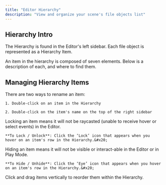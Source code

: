 ```yaml
---
title: "Editor Hierarchy"
description: "View and organize your scene's file objects list"
---
```


## Hierarchy Intro

The Hierarchy is found in the Editor's left sidebar. Each file object is represented as a Hierarchy Item.

<Accordion title="Anatomy of a Hierarchy Item" description="MISSING COPY AND IMAGE" defaultOpen={false}>
  An item in the hierarchy is composed of seven elements. Below is a description of each, and where to find them.&#x20;
</Accordion>

## Managing Hierarchy Items

<AccordionGroup>
  <Accordion title="Renaming an Item" defaultOpen={false}>
    There are two ways to rename an item:&#x20;

    1. Double-click on an item in the Hierarchy

    2. Double-click on the item's name on the top of the right sidebar
  </Accordion>

  <Accordion title="Lock / Unlock an Item" defaultOpen={false}>
    Locking an item means it will not be raycasted (unable to receive hover or select events) in the Editor.

    **To Lock / Unlock**: Click the ‘Lock’ icon that appears when you hover on an item's row in the Hierarchy.&#x20;
  </Accordion>

  <Accordion title="Hide / Unhide an Item" defaultOpen={false}>
    Hiding an item means it will not be visible or interact-able in the Editor or in Play Mode.

    **To Hide / Unhide**: Click the ‘Eye’ icon that appears when you hover on an item's row in the Hierarchy.&#x20;
  </Accordion>

  <Accordion title="Reorder an Item" defaultOpen={false}>
    Click and drag items vertically to reorder them within the Hierarchy.
  </Accordion>
</AccordionGroup>